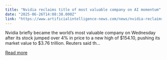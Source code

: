 ```yaml
---
title: "Nvidia reclaims title of most valuable company on AI momentum"
date: "2025-06-26T14:08:38.000Z"
link: "https://www.artificialintelligence-news.com/news/nvidia-reclaims-title-of-most-valuable-company-on-ai-momentum/"
---
```


Nvidia briefly became the world&#8217;s most valuable company on Wednesday after its stock jumped over 4% in price to a new high of $154.10, pushing its market value to $3.76 trillion. Reuters said th...

[Read more](https://www.artificialintelligence-news.com/news/nvidia-reclaims-title-of-most-valuable-company-on-ai-momentum/)
